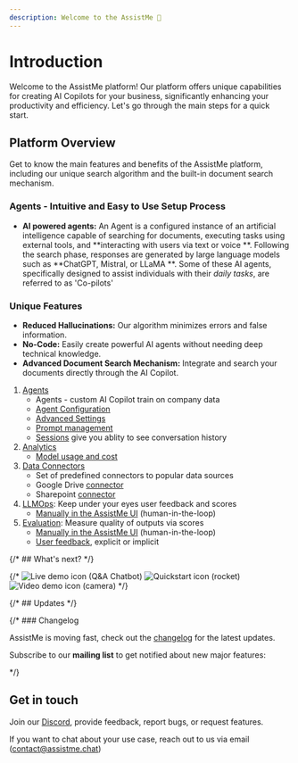 ```yaml
---
description: Welcome to the AssistMe 👋
---
```



# Introduction


Welcome to the AssistMe platform! Our platform offers unique capabilities for creating AI Copilots for your business, significantly enhancing your productivity and efficiency. Let's go through the main steps for a quick start.

## Platform Overview

Get to know the main features and benefits of the AssistMe platform, including our unique search algorithm and the built-in document search mechanism.

### Agents - Intuitive and Easy to Use Setup Process


- **AI powered agents:** An Agent is a configured instance of an artificial intelligence capable of searching for documents, executing tasks using external tools, and  **interacting with users via text or voice **. Following the search phase, responses are generated by large language models such as  **ChatGPT, Mistral, or LLaMA **. Some of these AI agents, specifically designed to assist individuals with their *daily tasks*, are referred to as 'Co-pilots'

### Unique Features

- **Reduced Hallucinations:** Our algorithm minimizes errors and false information.
- **No-Code:** Easily create powerful AI agents without needing deep technical knowledge.
- **Advanced Document Search Mechanism:** Integrate and search your documents directly through the AI Copilot.


1. [Agents](/docs/agents/agents) 
   - Agents - custom AI Copilot train on company data
   - [Agent Configuration](/docs/agents/agent-config)
   - [Advanced Settings](/docs/agents/advanced-settings)
   - [Prompt management](/docs/agents/prompts)
   - [Sessions](/docs/agents/sessions) give you ablity to see conversation history 
1. [Analytics](/docs/analytics/analytics)
   - [Model usage and cost](/docs/analytics/model-usage-and-cost)
1. [Data Connectors](/docs/dataconnectors/intro)
   - Set of predefined connectors to popular data sources
   - Google Drive [connector](/docs/dataconnectors/google)
   - Sharepoint [connector](/docs/dataconnectors/sharepoint)
1. [LLMOps](/docs/llmops): Keep under your eyes user feedback and scores
   - [Manually in the AssistMe UI](/docs/llmops/scores) (human-in-the-loop)
1. [Evaluation](/docs/scores/manually): Measure quality of outputs via scores
   - [Manually in the AssistMe UI](/docs/scores/manually) (human-in-the-loop)
   - [User feedback](/docs/scores/user-feedback), explicit or implicit



{/* ## What's next? */}

{/* <Cards num={3}>
  <Card href="/docs/demo" title="Live demo" image arrow>
    ![Live demo icon (Q&A Chatbot)](/images/cards/robot.svg)
  </Card>
  <Card href="/docs/get-started" title="Quickstart" image arrow>
    ![Quickstart icon (rocket)](/images/cards/rocket.svg)
  </Card>
  <Card href="/docs/video" title="AssistMe in 2 minutes" image arrow>
    ![Video demo icon (camera)](/images/cards/camera.svg)
  </Card>
</Cards> */}

{/* ## Updates */}

{/* ### Changelog

AssistMe is moving fast, check out the [changelog](/changelog) for the latest updates.

Subscribe to our **mailing list** to get notified about new major features:

<ProductUpdateSignup source="AssistMe.com/docs" className="mt-2" /> */}


## Get in touch

Join our [Discord](/discord), provide feedback, report bugs, or request features.

If you want to chat about your use case, reach out to us via email (contact@assistme.chat)
